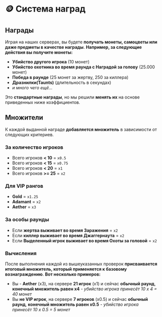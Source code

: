 # 🪙 Система наград

## Награды
Играя на наших серверах, вы будете **получать монеты, самоцветы или даже предметы в качестве награды**. 
**Например, за следующие действия вы получите монеты:**
- **Убийство другого игрока** (10 монет)
- **Убийство охотника во время раунда с Наградой за голову** (25.000 монет)
- **Победа в раунде** (25 монет за жертву, 250 за киллера)
- **Дразнилки(Taunts)** (длительность в секундах)
- *и много чего ещё...*

Это **стандартные награды**, но мы решили **менять их** на основе приведенных ниже коэффициентов.

## Множители
К каждой выданной награде **добавляется множитель** в зависимости от следующих критериев.

### За количество игроков
- Всего игроков **< 10** = ``x0.5``
- Всего игроков **< 15** = ``x0.75``
- Всего игроков **< 20** = ``x1``
- Всего игроков **>= 25** = ``x2``

### Для VIP рангов 
- **Gold** = ``x1.25``
- **Adamant** = ``x2``
- **Aether** = ``x3``

### За особы раунды
- Если **жертва выживает во время Заражения** = ``x2``
- Если **киллер выживает во время Джаггернаута** = ``x2``
- Если **Выделенный игрок выживает во время Охоты за головой** = ``x2``

### Вычисления
После выполнения каждой из вышеуказанных проверок **присваивается итоговый множитель, который применяется к базовому вознаграждению**. 
**Вот несколько примеров:**
- Вы - **Aether** (x3), на сервере **21 игрок** (x1) и сейчас **обычный раунд**, **конечный множитель равен x4** *- убийство игрока принесёт 10 x 4 = 40 монет*
- Вы **не VIP игрок**, на сервере **7 игроков** (x0.5) и сейчас **обычный раунд**, **конечный множитель равен x0.5** *- убийство игрока принесёт 10 x 0.5 = 5 монет*